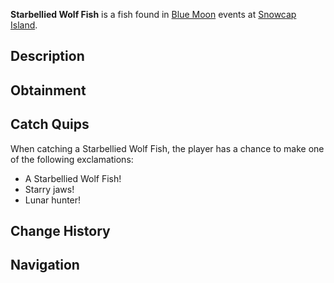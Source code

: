 {{FishInfobox
|image          = Starbellied Wolf Fish.png
|rarity         = Rare
|sea            = First Sea
|location       = [[Blue Moon - First Sea]]
|sublocation    = 
|sources        = Fishing Rod
|radar_location = 
|prog_speed     = +25
|xp             = 2950
|weather        = Rain
|time           = 
|season         = Winter
|bait           = Minnow
|base_weight    = 24
|base_value     = 3500
|weight_range   = 17
|base_chance    = 70
|base_resil     = 50
}}
'''Starbellied Wolf Fish''' is a {{Rarity|Rare}} fish found in [[Blue Moon]] events at [[Snowcap Island]].

== Description ==
{{Description|A fierce predator with a surface speckled like a starry night sky.|Bestiary Entry}}

== Obtainment ==
{{Description|It hunts under the rainy mist.|Bestiary Hint}}
{{Fish Availability|
Blue Moon/First Sea
|top_rods      = 
Training Rod\266260.33\311504.02;
Flimsy Rod\192681.82\192681.82;
Trident Rod\126103.49\76784.19;
Leviathan's Fang Rod\123398.3\156437.2;
Free Spirit Rod\119236.66\76286.27;
Ethereal Prism Rod\104746.32\151932.28;
Kraken Rod\86593.76\126495.74;
No-Life Rod\111220.94\104470.86;
Depthseeker Rod\104635.24\104455.02;
Blazebringer Rod\103336.81\102590.33;
Verdant Shear Rod\103305.9\102729.33;
Seraphic Rod\103170.3\105393.78;
Avalanche Rod\102776.82\102601.65;
Zeus Rod\102681.4\101939.65;
Volcanic Rod\100114.36\99391.16;
Challenger's Rod\98270.09\94174.11;
Rod Of The Forgotten Fang\94112.58\95089.98;
Rod Of The Depths\91550.19\85346.94;
Rod Of The Exalted One\87399.45\96846.24;
Steady Rod\54492.35\54427.35
|recommended   = Training Rod
}}

== Catch Quips ==
When catching a Starbellied Wolf Fish, the player has a chance to make one of the following exclamations:
* A Starbellied Wolf Fish!
* Starry jaws!
* Lunar hunter!

== Change History ==
{{Change History|{{subst:Current Version}}}}

== Navigation ==
{{Fish Navbox|Blue Moon - First Sea}}
